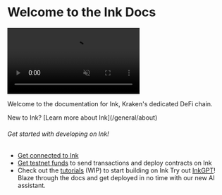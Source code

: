 
# Welcome to the Ink Docs

<video autoPlay loop muted playsInline className="w-full rounded-6xl">
  <source src="../images/ink-banner.mp4" type="video/mp4" />
</video>

Welcome to the documentation for Ink, Kraken's dedicated DeFi chain.

<Callout type="info" emoji="ℹ️">
  New to Ink? [Learn more about Ink](/general/about)
</Callout>

###### Get started with developing on Ink!

- [Get connected to Ink](/general/connect-wallet)
- [Get testnet funds](/tools/faucets) to send transactions and deploy contracts on Ink
- Check out the [tutorials](/build/tutorials) (WIP) to start building on Ink
  <Callout type="info" emoji="ℹ️">
    Try out [InkGPT](https://chatgpt.com/g/g-ef8AAM6s4-inkkit-assistant)! Blaze
    through the docs and get deployed in no time with our new AI assistant.
  </Callout>
